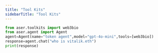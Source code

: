 ```yaml
---
title: "Tool Kits"
sidebarTitle: "Tool Kits"
---
```


```python
from aser.toolkits import web3bio
from aser.agent import Agent
agent=Agent(name="token agent",model="gpt-4o-mini",tools=[web3bio])
response=agent.chat("who is vitalik.eth")
print(response)
```